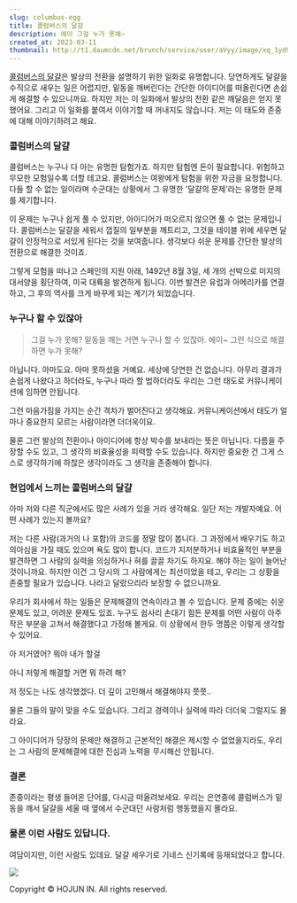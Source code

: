 ```yaml
---
slug: columbus-egg
title: 콜럼버스의 달걀
description: 에이 그걸 누가 못해~
created_at: 2023-03-11
thumbnail: http://t1.daumcdn.net/brunch/service/user/aVyy/image/xq_1yd936uxB9CXzgXerTrJQK2k.png
---
```


[콜럼버스의 달걀](https://namu.wiki/w/%EC%BD%9C%EB%9F%BC%EB%B2%84%EC%8A%A4%EC%9D%98%20%EB%8B%AC%EA%B1%80)은
발상의 전환을 설명하기 위한 일화로 유명합니다. 당연하게도 달걀을 수직으로 새우는 일은 어렵지만, 밑동을 깨버린다는 간단한 아이디어를
떠올린다면 손쉽게 해결할 수 있으니까요. 하지만 저는 이 일화에서 발상의 전환 같은 깨달음은 얻지 못했어요. 그리고 이 일화를 붙여서
이야기할 때 꺼내지도 않습니다. 저는 이 태도와 존중에 대해 이야기하려고 해요.

### 콜럼버스의 달걀

콜럼버스는 누구나 다 아는 유명한 탐험가죠. 하지만 탐험엔 돈이 필요합니다. 위험하고 무모한 모험일수록 더할 테고요. 콜럼버스는 여왕에게
탐험을 위한 자금을 요청합니다. 다들 할 수 없는 일이라며 수군대는 상황에서 그 유명한 '달걀의 문제'라는 유명한 문제를 제기합니다.

이 문제는 누구나 쉽게 풀 수 있지만, 아이디어가 떠오르지 않으면 풀 수 없는 문제입니다. 콜럼버스는 달걀을 세워서 껍질의 일부분을
깨트리고, 그것을 테이블 위에 세우면 달걀이 안정적으로 서있게 된다는 것을 보여줍니다. 생각보다 쉬운 문제를 간단한 발상의 전환으로 해결한
것이죠.

그렇게 모험을 떠나고 스페인의 지원 아래, 1492년 8월 3일, 세 개의 선박으로 미지의 대서양을 횡단하여, 미국 대륙을 발견하게 됩니다.
이번 발견은 유럽과 아메리카를 연결하고, 그 후의 역사를 크게 바꾸게 되는 계기가 되었습니다.

### 누구나 할 수 있잖아

> 그걸 누가 못해? 밑동을 깨는 거면 누구나 할 수 있잖아. 에이~ 그런 식으로 해결하면 누가 못해?

아닙니다. 아마도요. 아마 못하셨을 거예요. 세상에 당연한 건 없습니다. 아무리 결과가 손쉽게 나왔다고 하더라도, 누구나 따라 할 법하더라도
우리는 그런 태도로 커뮤니케이션에 임하면 안됩니다.

그런 마음가짐을 가지는 순간 격차가 벌어진다고 생각해요. 커뮤니케이션에서 태도가 얼마나 중요한지 모르는 사람이라면 더더욱이요.

물론 그런 발상의 전환이나 아이디어에 항상 박수를 보내라는 뜻은 아닙니다. 다름을 주장할 수도 있고, 그 생각의 비효율성을 피력할 수도
있습니다. 하지만 중요한 건 그게 스스로 생각하기에 하찮은 생각이라도 그 생각을 존중해야 합니다.

### 현업에서 느끼는 콜럼버스의 달걀

아마 저와 다른 직군에서도 많은 사례가 있을 거라 생각해요. 일단 저는 개발자예요. 어떤 사례가 있는지 볼까요?

저는 다른 사람(과거의 나 포함)의 코드를 정말 많이 봅니다. 그 과정에서 배우기도 하고 의아심을 가질 때도 있으며 욕도 많이 합니다.
코드가 지저분하거나 비효율적인 부분을 발견하면 그 사람의 실력을 의심하거나 혀를 끌끌 차기도 하지요. 해야 하는 일이 늘어난 것이니까요.
하지만 이건 그 당시의 그 사람에게는 최선이었을 테고, 우리는 그 상황을 존중할 필요가 있습니다. 나라고 달랐으리라 보장할 수 없으니까요.

우리가 회사에서 하는 일들은 문제해결의 연속이라고 볼 수 있습니다. 문제 중에는 쉬운 문제도 있고, 어려운 문제도 있죠. 누구도 쉽사리
손대기 힘든 문제를 어떤 사람이 아주 작은 부분을 고쳐서 해결했다고 가정해 볼게요. 이 상황에서 한두 명쯤은 이렇게 생각할 수 있어요.

아 저거였어? 뭐야 내가 할걸

아니 저렇게 해결할 거면 뭐 하려 해?

저 정도는 나도 생각했겠다. 더 깊이 고민해서 해결해야지 쯧쯧..

물론 그들의 말이 맞을 수도 있습니다. 그리고 경력이나 실력에 따라 더더욱 그럴지도 몰라요.

그 아이디어가 당장의 문제만 해결하고 근본적인 해결은 제시할 수 없었을지라도, 우리는 그 사람의 문제해결에 대한 진심과 노력을 무시해선
안됩니다.

### 결론

존중이라는 평생 들어온 단어를, 다시금 떠올려보세요. 우리는 은연중에 콜럼버스가 밑동을 깨서 달걀을 세울 때 옆에서 수군대던 사람처럼
행동했을지 몰라요.

### 물론 이런 사람도 있답니다.

여담이지만, 이런 사람도 있데요. 달걀 세우기로 기네스 신기록에 등재되었다고 합니다.

![](http://t1.daumcdn.net/brunch/service/user/aVyy/image/d2rUrFsUkJbq9ppY8mmSIjPmFb8.png)

Copyright © HOJUN IN. All rights reserved.

